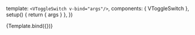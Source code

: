

  template: `<VToggleSwitch v-bind="args"/>`,
  components: { VToggleSwitch },
  setup() {
    return { args }
  },
})

<Meta title="Components/VToggleSwitch" component={VToggleSwitch} />

<Canvas>
  <Story name="default">{Template.bind({})}</Story>
</Canvas>

